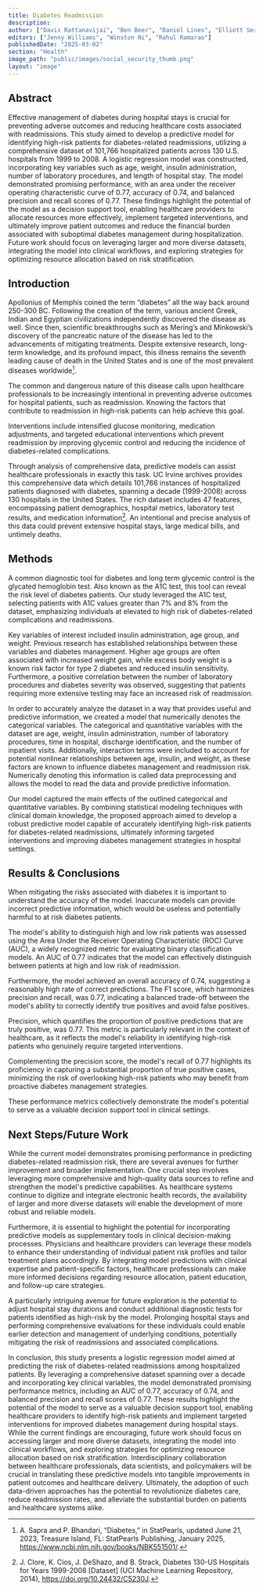 ```yaml
---
title: Diabetes Readmission
description: 
author: ["Davis Rattanavijai", "Ben Beer", "Daniel Lines", "Elliott Serna", "Isabella Guan", "Stella Zhang"]
editors: ["Jenny Williams", "Winston Ni", "Rahul Ramarao"]
publishedDate: "2025-03-02"
section: "Health"
image_path: "public/images/social_security_thumb.png"
layout: "image"
---
```


## Abstract

Effective management of diabetes during hospital stays is crucial for preventing adverse outcomes and reducing healthcare costs associated with readmissions. This study aimed to develop a predictive model for identifying high-risk patients for diabetes-related readmissions, utilizing a comprehensive dataset of 101,766 hospitalized patients across 130 U.S. hospitals from 1999 to 2008. A logistic regression model was constructed, incorporating key variables such as age, weight, insulin administration, number of laboratory procedures, and length of hospital stay. The model demonstrated promising performance, with an area under the receiver operating characteristic curve of 0.77, accuracy of 0.74, and balanced precision and recall scores of 0.77. These findings highlight the potential of the model as a decision support tool, enabling healthcare providers to allocate resources more effectively, implement targeted interventions, and ultimately improve patient outcomes and reduce the financial burden associated with suboptimal diabetes management during hospitalization. Future work should focus on leveraging larger and more diverse datasets, integrating the model into clinical workflows, and exploring strategies for optimizing resource allocation based on risk stratification.

## Introduction

<PlotLoader plotId="patients-table"/>

Apollonius of Memphis coined the term “diabetes” all the way back around 250-300 BC. Following the creation of the term, various ancient Greek, Indian and Egyptian civilizations independently discovered the disease as well. Since then, scientific breakthroughs such as Mering’s and Minkowski’s discovery of the pancreatic nature of the disease has led to the advancements of mitigating treatments. Despite extensive research, long-term knowledge, and its profound impact, this illness remains the seventh leading cause of death in the United States and is one of the most prevalent diseases worldwide[^1].

The common and dangerous nature of this disease calls upon healthcare professionals to be increasingly intentional in preventing adverse outcomes for hospital patients, such as readmission. Knowing the factors that contribute to readmission in high-risk patients can help achieve this goal.

Interventions include  intensified glucose monitoring, medication adjustments, and targeted educational interventions which prevent readmission by improving glycemic control and reducing the incidence of diabetes-related complications.

Through analysis of comprehensive data, predictive models can assist healthcare professionals in exactly this task. UC Irvine archives provides this comprehensive data which details 101,766 instances of hospitalized patients diagnosed with diabetes, spanning a decade (1999-2008) across 130 hospitals in the United States. The rich dataset includes 47 features, encompassing patient demographics, hospital metrics, laboratory test results, and medication information[^2]. An intentional and precise analysis of this data could prevent extensive hospital stays, large medical bills, and untimely deaths.

<PlotLoader plotId="patients-bar-1"/>

<PlotLoader plotId="patients-bar-2"/>

## Methods

A common diagnostic tool for diabetes and long term glycemic control is the glycated hemoglobin test. Also known as the A1C test, this tool can reveal the risk level of diabetes patients. Our study leveraged the A1C test, selecting patients with A1C values greater than 7% and 8% from the dataset, emphasizing individuals at elevated to high risk of diabetes-related complications and readmissions.

Key variables of interest included insulin administration, age group, and weight. Previous research has established relationships between these variables and diabetes management. Higher age groups are often associated with increased weight gain, while excess body weight is a known risk factor for type 2 diabetes and reduced insulin sensitivity. Furthermore, a positive correlation between the number of laboratory procedures and diabetes severity was observed, suggesting that patients requiring more extensive testing may face an increased risk of readmission.

In order to accurately analyze the dataset in a way that provides useful and predictive information, we created a model that numerically denotes the categorical variables. The categorical and quantitative variables with the dataset are age, weight, insulin administration, number of laboratory procedures, time in hospital, discharge identification, and the number of inpatient visits. Additionally, interaction terms were included to account for potential nonlinear relationships between age, insulin, and weight, as these factors are known to influence diabetes management and readmission risk. Numerically denoting this information is called data preprocessing and  allows the model to read the data and provide predictive information.

Our model captured the main effects of the outlined categorical and quantitative variables. By combining statistical modeling techniques with clinical domain knowledge, the proposed approach aimed to develop a robust predictive model capable of accurately identifying high-risk patients for diabetes-related readmissions, ultimately informing targeted interventions and improving diabetes management strategies in hospital settings. 

## Results & Conclusions

When mitigating the risks associated with diabetes it is important to understand the accuracy of the model. Inaccurate models can provide incorrect predictive information, which would be useless and potentially harmful to at risk diabetes patients. 

The model's ability to distinguish high and low risk patients was assessed using the Area Under the Receiver Operating Characteristic (ROC) Curve (AUC), a widely recognized metric for evaluating binary classification models. An AUC of 0.77 indicates that the model can effectively distinguish between patients at high and low risk of readmission. 

Furthermore, the model achieved an overall accuracy of 0.74, suggesting a reasonably high rate of correct predictions. The F1 score, which harmonizes precision and recall, was 0.77, indicating a balanced trade-off between the model's ability to correctly identify true positives and avoid false positives. 

Precision, which quantifies the proportion of positive predictions that are truly positive, was 0.77. This metric is particularly relevant in the context of healthcare, as it reflects the model's reliability in identifying high-risk patients who genuinely require targeted interventions. 

Complementing the precision score, the model's recall of 0.77 highlights its proficiency in capturing a substantial proportion of true positive cases, minimizing the risk of overlooking high-risk patients who may benefit from proactive diabetes management strategies. 

These performance metrics collectively demonstrate the model's potential to serve as a valuable decision support tool in clinical settings. 

## Next Steps/Future Work

While the current model demonstrates promising performance in predicting diabetes-related readmission risk, there are several avenues for further improvement and broader implementation. One crucial step involves leveraging more comprehensive and high-quality data sources to refine and strengthen the model's predictive capabilities. As healthcare systems continue to digitize and integrate electronic health records, the availability of larger and more diverse datasets will enable the development of more robust and reliable models. 

Furthermore, it is essential to highlight the potential for incorporating predictive models as supplementary tools in clinical decision-making processes. Physicians and healthcare providers can leverage these models to enhance their understanding of individual patient risk profiles and tailor treatment plans accordingly. By integrating model predictions with clinical expertise and patient-specific factors, healthcare professionals can make more informed decisions regarding resource allocation, patient education, and follow-up care strategies. 

A particularly intriguing avenue for future exploration is the potential to adjust hospital stay durations and conduct additional diagnostic tests for patients identified as high-risk by the model. Prolonging hospital stays and performing comprehensive evaluations for these individuals could enable earlier detection and management of underlying conditions, potentially mitigating the risk of readmissions and associated complications. 

In conclusion, this study presents a logistic regression model aimed at predicting the risk of diabetes-related readmissions among hospitalized patients. By leveraging a comprehensive dataset spanning over a decade and incorporating key clinical variables, the model demonstrated promising performance metrics, including an AUC of 0.77, accuracy of 0.74, and balanced precision and recall scores of 0.77. These results highlight the potential of the model to serve as a valuable decision support tool, enabling healthcare providers to identify high-risk patients and implement targeted interventions for improved diabetes management during hospital stays. While the current findings are encouraging, future work should focus on accessing larger and more diverse datasets, integrating the model into clinical workflows, and exploring strategies for optimizing resource allocation based on risk stratification. Interdisciplinary collaboration between healthcare professionals, data scientists, and policymakers will be crucial in translating these predictive models into tangible improvements in patient outcomes and healthcare delivery. Ultimately, the adoption of such data-driven approaches has the potential to revolutionize diabetes care, reduce readmission rates, and alleviate the substantial burden on patients and healthcare systems alike.

[^1]: A. Sapra and P. Bhandari, “Diabetes,” in StatPearls, updated June 21, 2023, Treasure Island, FL: StatPearls Publishing, January 2025, https://www.ncbi.nlm.nih.gov/books/NBK551501/.
[^2]: J. Clore, K. Cios, J. DeShazo, and B. Strack, Diabetes 130-US Hospitals for Years 1999-2008 [Dataset] (UCI Machine Learning Repository, 2014), https://doi.org/10.24432/C5230J.